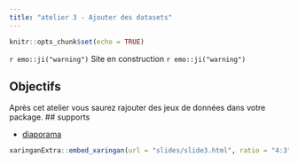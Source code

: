 ```yaml
---
title: "atelier 3 - Ajouter des datasets"
---
```


```r
knitr::opts_chunk$set(echo = TRUE)
```

`r emo::ji("warning")` Site en construction `r emo::ji("warning")`

## Objectifs

Après cet atelier vous saurez rajouter des jeux de données dans votre package.
## supports

- [diaporama](slides/slide3.html)

```r
xaringanExtra::embed_xaringan(url = "slides/slide3.html", ratio = "4:3")
```